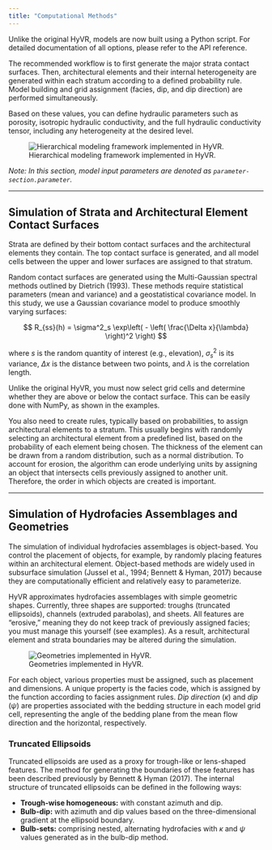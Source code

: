 ```yaml
---
title: "Computational Methods"
---
```


Unlike the original HyVR, models are now built using a Python script. For detailed documentation of all options, please refer to the API reference.

The recommended workflow is to first generate the major strata contact surfaces. Then, architectural elements and their internal heterogeneity are generated within each stratum according to a defined probability rule. Model building and grid assignment (facies, dip, and dip direction) are performed simultaneously.

Based on these values, you can define hydraulic parameters such as porosity, isotropic hydraulic conductivity, and the full hydraulic conductivity tensor, including any heterogeneity at the desired level.

![Hierarchical modeling framework implemented in HyVR.](../docs/img/hfm.png)

*Note: In this section, model input parameters are denoted as `parameter-section.parameter`.*

---

## Simulation of Strata and Architectural Element Contact Surfaces

Strata are defined by their bottom contact surfaces and the architectural elements they contain. The top contact surface is generated, and all model cells between the upper and lower surfaces are assigned to that stratum.

Random contact surfaces are generated using the Multi-Gaussian spectral methods outlined by Dietrich (1993). These methods require statistical parameters (mean and variance) and a geostatistical covariance model. In this study, we use a Gaussian covariance model to produce smoothly varying surfaces:

$$
R_{ss}(h) = \sigma^2_s \exp\left( - \left( \frac{\Delta x}{\lambda} \right)^2 \right)
$$

where $s$ is the random quantity of interest (e.g., elevation), $\sigma^2_s$ is its variance, $\Delta x$ is the distance between two points, and $\lambda$ is the correlation length.

Unlike the original HyVR, you must now select grid cells and determine whether they are above or below the contact surface. This can be easily done with NumPy, as shown in the examples.

You also need to create rules, typically based on probabilities, to assign architectural elements to a stratum. This usually begins with randomly selecting an architectural element from a predefined list, based on the probability of each element being chosen. The thickness of the element can be drawn from a random distribution, such as a normal distribution. To account for erosion, the algorithm can erode underlying units by assigning an object that intersects cells previously assigned to another unit. Therefore, the order in which objects are created is important.

---

## Simulation of Hydrofacies Assemblages and Geometries

The simulation of individual hydrofacies assemblages is object-based. You control the placement of objects, for example, by randomly placing features within an architectural element. Object-based methods are widely used in subsurface simulation (Jussel et al., 1994; Bennett & Hyman, 2017) because they are computationally efficient and relatively easy to parameterize.

HyVR approximates hydrofacies assemblages with simple geometric shapes. Currently, three shapes are supported: troughs (truncated ellipsoids), channels (extruded parabolas), and sheets. All features are "erosive," meaning they do not keep track of previously assigned facies; you must manage this yourself (see examples). As a result, architectural element and strata boundaries may be altered during the simulation.

![Geometries implemented in HyVR.](../docs/img/hyvr_geometries.png)

For each object, various properties must be assigned, such as placement and dimensions. A unique property is the facies code, which is assigned by the function according to facies assignment rules. *Dip direction* ($\kappa$) and *dip* ($\psi$) are properties associated with the bedding structure in each model grid cell, representing the angle of the bedding plane from the mean flow direction and the horizontal, respectively.

### Truncated Ellipsoids

Truncated ellipsoids are used as a proxy for trough-like or lens-shaped features. The method for generating the boundaries of these features has been described previously by Bennett & Hyman (2017). The internal structure of truncated ellipsoids can be defined in the following ways:

*   **Trough-wise homogeneous:** with constant azimuth and dip.
*   **Bulb-dip:** with azimuth and dip values based on the three-dimensional gradient at the ellipsoid boundary.
*   **Bulb-sets:** comprising nested, alternating hydrofacies with $\kappa$ and $\psi$ values generated as in the bulb-dip method.
